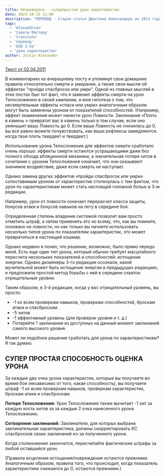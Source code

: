 ```yaml
---
title: Непроверено - суперпростой урон характеристик
date: 2023-10-15 11:00
description: "ПЕРЕВОД - Старая статья Джастина Александера из 2011 года про то как упростить учет урон характеристикам в 3.5 редакции #alexandrian #abilitydamage #abilitydrain #dnd35e #dnd3e #travel #translate"
tags:
  - 'Alexandrian'
  - 'Советы Мастеру'
  - 'translate'
  - 'перевод'
  - 'D&D 3.5e'
  - 'урон характеристик'
author: Justin Alexander
---
```


[Текст от 02.04.2011](https://thealexandrian.net/wordpress/4777/roleplaying-games/untested-super-simple-ability-score-damage)

В комментариях ко вчерашнему посту я упомянул свои домашние правила относительно смерти и умирания, а также свои мысли об эффектах "пройди спасбросок или умри". Одной из главных мыслей в этих постах был тот факт, что я заменил эффекты смерти на урон Телосложению в своей кампании, и моя гипотеза о том, что несмертельные эффекты «спаси или умри» аналогичным образом могут быть заменены уроном от показателей способностей. (Например, эффект окаменения может нанести урон Ловкости. Заклинание «Плоть в камень » превратит вас в камень только в том случае, если оно уменьшит вашу Ловкость до 0. Если ваша Ловкость не снизилась до 0, вы все равно можете почувствовать, как ваши рефлексы замедляются. когда твоя плоть твердеет и твердеет.)

Использование урона Телосложения для эффектов смерти сработало очень хорошо: эффекты смерти остаются устрашающими даже без полного обхода абляционной механики, а значительная потеря хитов в сочетании с уроном Телосложения означает, что они оказывают значимое воздействие, даже если смерть не наступает.

Однако замена других эффектов «пройди спасбросок или умри» сопоставимым уроном от характеристик столкнулась с тем фактом, что урон по характеристикам может стать настоящей головной болью в 3-м редакции. 

Например, урон от ловкости означает перерасчет класса защиты, бонусов атаки и бонусов навыков на лету в середине боя. 

Определенная степень владения системой позволит вам просто отметить штраф, а затем применить его ко всему, что, как вы помните, основано на ловкости, но как только вы начнете использовать несколько типов урона по показателям характеристик, это может превратиться в настоящий кошмар.

Однако недавно я понял, что решение, возможно, было прямо передо мной. Есть еще один тип урона, который обычно требует масштабного пересчета нескольких показателей и способностей: истощение энергии. Однако дизайнеры 3-го редакции осознали, какой мучительной может быть истощение энергии в предыдущих редакциях, и предложили простой метод борьбы с ней в середине схваток: отрицательные уровни.

Таким образом, в 3-й редакции, когда у вас отрицательный уровень, вы просто:
-	-1 ко всем проверкам навыков, проверкам способностей, броскам атаки и спасброскам.
-	-5 хитов
-	-1 эффективный уровень (для проверок уровня и т. д.)
-	Потеряйте 1 заклинание из доступных на данный момент заклинаний самого высокого уровня.

Может ли подобное решение сработать для урона по характеристикам? Я так думаю.

## СУПЕР ПРОСТАЯ СПОСОБНОСТЬ ОЦЕНКА УРОНА

За каждые два очка урона характеристик, которые вы получаете во время боя (независимо от того, какая способность), вы получаете штраф -1 ко всем проверкам навыков, проверкам характеристик, броскам атаки и спасброскам.

**Потеря Телосложения:** Урон Телосложения также вычитает -1 хит за каждую кость хитов за за каждые 2 очка нанесенного урона Телосложению.

**Сотворение заклинаний:** Заклинатели, для которых выбрана заклинательная характеристика, должны скорректировать КС спасбросков своих заклинаний из-за полученного урона.

Когда столкновение закончится, пересчитайте фактические штрафы за любой оставшийся урон.

(Правила исцеления истощения/повреждения остаются прежними. Аналогичным образом, правила того, что происходит, когда показатель характеристики снижается до 0, остаются прежними.)




